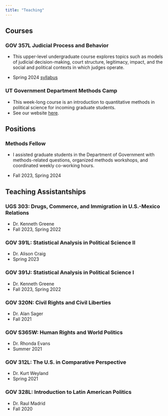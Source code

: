 ```yaml
---
title: "Teaching"
---
```


## Courses

### GOV 357L Judicial Process and Behavior

-   This upper-level undergraduate course explores topics such as models of judicial decision-making, court structure, legitimacy, impact, and the social and political contexts in which judges operate.

-   Spring 2024 [syllabus](files/GOV357L_syllabus_sp24.pdf)

### UT Government Department Methods Camp

-   This week-long course is an introduction to quantitative methods in political science for incoming graduate students.
-   See our website [here](https://methodscamp.github.io/).

## Positions

### Methods Fellow

-   I assisted graduate students in the Department of Government with methods-related questions, organized methods workshops, and coordinated weekly co-working hours.

-   Fall 2023, Spring 2024

## Teaching Assistantships

### UGS 303: Drugs, Commerce, and Immigration in U.S.-Mexico Relations

-   Dr. Kenneth Greene
-   Fall 2023, Spring 2022

### GOV 391L: Statistical Analysis in Political Science II

-   Dr. Alison Craig
-   Spring 2023

### GOV 391J: Statistical Analysis in Political Science I

-   Dr. Kenneth Greene
-   Fall 2023, Spring 2022

### GOV 320N: Civil Rights and Civil Liberties

-   Dr. Alan Sager
-   Fall 2021

### GOV S365W: Human Rights and World Politics

-   Dr. Rhonda Evans
-   Summer 2021

### GOV 312L: The U.S. in Comparative Perspective

-   Dr. Kurt Weyland
-   Spring 2021

### GOV 328L: Introduction to Latin American Politics

-   Dr. Raul Madrid
-   Fall 2020
